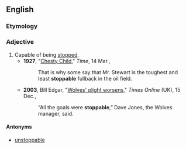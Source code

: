 ==English==

===Etymology===
{{suffix|stop|able}}

===Adjective===
{{en-adj}}

#Capable of being [[stop]]ped.
#*'''1927''', "[http://www.time.com/time/magazine/article/0,9171,846115,00.html Chesty Child]," ''Time'', 14 Mar.,
#*:That is why some say that Mr. Stewart is the toughest and least '''stoppable''' fullback in the oil field.
#*'''2003''', Bill Edgar, "[http://www.timesonline.co.uk/tol/sport/football/football_league/article1043508.ece Wolves' plight worsens]," ''Times Online'' (UK), 15 Dec.,
#*:“All the goals were '''stoppable''',” Dave Jones, the Wolves manager, said.

====Antonyms====
*[[unstoppable]]